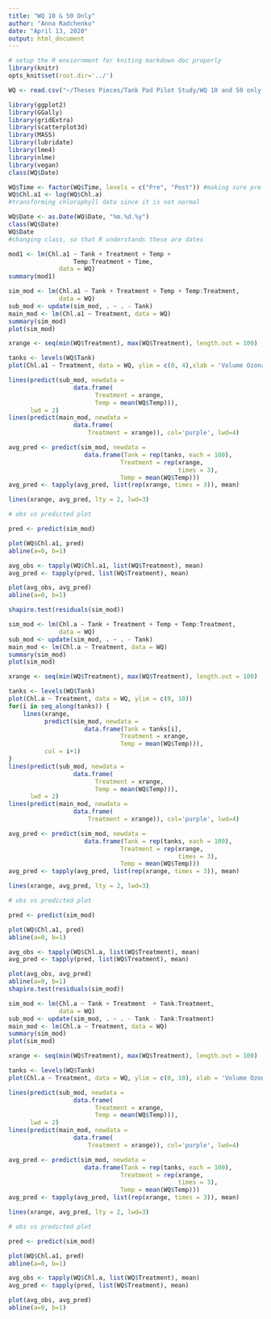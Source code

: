 ```yaml
---
title: "WQ 10 & 50 Only"
author: "Anna Radchenko"
date: "April 13, 2020"
output: html_document
---
```


```r
# setup the R enviornment for kniting markdown doc properly
library(knitr)
opts_knit$set(root.dir='../')
```

```r
WQ <- read.csv("~/Theses Pieces/Tank Pad Pilot Study/WQ 10 and 50 only.csv")
```


```r
library(ggplot2)
library(GGally)
library(gridExtra)
library(scatterplot3d)
library(MASS)
library(lubridate)
library(lme4)
library(nlme)
library(vegan)
class(WQ$Date)
```


```r
WQ$Time <- factor(WQ$Time, levels = c("Pre", "Post")) #making sure pre always comes before post on figures
WQ$Chl.a1 <- log(WQ$Chl.a)
#transforming chlorophyll data since it is not normal
```

```r
WQ$Date <- as.Date(WQ$Date, "%m.%d.%y")
class(WQ$Date)
WQ$Date
#changing class, so that R understands these are dates
```

```r
mod1 <- lm(Chl.a1 ~ Tank + Treatment + Temp + 
                  Temp:Treatment + Time, 
              data = WQ)
summary(mod1)
```




```r
sim_mod <- lm(Chl.a1 ~ Tank + Treatment + Temp + Temp:Treatment, 
              data = WQ)
sub_mod <- update(sim_mod, . ~ . - Tank)
main_mod <- lm(Chl.a1 ~ Treatment, data = WQ)
summary(sim_mod)
plot(sim_mod)

xrange <- seq(min(WQ$Treatment), max(WQ$Treatment), length.out = 100)

tanks <- levels(WQ$Tank)
plot(Chl.a1 ~ Treatment, data = WQ, ylim = c(0, 4),xlab = 'Volume Ozonated (%)', ylab = 'log(Chlorophyll Concentration (ug/L))')

lines(predict(sub_mod, newdata = 
                  data.frame(
                        Treatment = xrange,
                        Temp = mean(WQ$Temp))),
      lwd = 2)
lines(predict(main_mod, newdata = 
                  data.frame(
                      Treatment = xrange)), col='purple', lwd=4)

avg_pred <- predict(sim_mod, newdata = 
                     data.frame(Tank = rep(tanks, each = 100),
                               Treatment = rep(xrange,
                                               times = 3),
                               Temp = mean(WQ$Temp)))
avg_pred <- tapply(avg_pred, list(rep(xrange, times = 3)), mean)

lines(xrange, avg_pred, lty = 2, lwd=3)

# obs vs predicted plot

pred <- predict(sim_mod)

plot(WQ$Chl.a1, pred)
abline(a=0, b=1)

avg_obs <- tapply(WQ$Chl.a1, list(WQ$Treatment), mean)
avg_pred <- tapply(pred, list(WQ$Treatment), mean) 

plot(avg_obs, avg_pred)
abline(a=0, b=1)

shapiro.test(residuals(sim_mod))
```


```r
sim_mod <- lm(Chl.a ~ Tank + Treatment + Temp + Temp:Treatment, 
              data = WQ)
sub_mod <- update(sim_mod, . ~ . - Tank)
main_mod <- lm(Chl.a ~ Treatment, data = WQ)
summary(sim_mod)
plot(sim_mod)

xrange <- seq(min(WQ$Treatment), max(WQ$Treatment), length.out = 100)

tanks <- levels(WQ$Tank)
plot(Chl.a ~ Treatment, data = WQ, ylim = c(0, 10))
for(i in seq_along(tanks)) {
    lines(xrange, 
          predict(sim_mod, newdata = 
                     data.frame(Tank = tanks[i],
                               Treatment = xrange,
                               Temp = mean(WQ$Temp))),
          col = i+1)
}
lines(predict(sub_mod, newdata = 
                  data.frame(
                        Treatment = xrange,
                        Temp = mean(WQ$Temp))),
      lwd = 2)
lines(predict(main_mod, newdata = 
                  data.frame(
                      Treatment = xrange)), col='purple', lwd=4)

avg_pred <- predict(sim_mod, newdata = 
                     data.frame(Tank = rep(tanks, each = 100),
                               Treatment = rep(xrange,
                                               times = 3),
                               Temp = mean(WQ$Temp)))
avg_pred <- tapply(avg_pred, list(rep(xrange, times = 3)), mean)

lines(xrange, avg_pred, lty = 2, lwd=3)

# obs vs predicted plot

pred <- predict(sim_mod)

plot(WQ$Chl.a1, pred)
abline(a=0, b=1)

avg_obs <- tapply(WQ$Chl.a, list(WQ$Treatment), mean)
avg_pred <- tapply(pred, list(WQ$Treatment), mean) 

plot(avg_obs, avg_pred)
abline(a=0, b=1)
shapiro.test(residuals(sim_mod))
```

```r
sim_mod <- lm(Chl.a ~ Tank + Treatment  + Tank:Treatment, 
              data = WQ)
sub_mod <- update(sim_mod, . ~ . - Tank - Tank:Treatment)
main_mod <- lm(Chl.a ~ Treatment, data = WQ)
summary(sim_mod)
plot(sim_mod)

xrange <- seq(min(WQ$Treatment), max(WQ$Treatment), length.out = 100)

tanks <- levels(WQ$Tank)
plot(Chl.a ~ Treatment, data = WQ, ylim = c(0, 10), xlab = 'Volume Ozonated (%)', ylab = 'Chlorophyll Concentration (ug/L)')

lines(predict(sub_mod, newdata = 
                  data.frame(
                        Treatment = xrange,
                        Temp = mean(WQ$Temp))),
      lwd = 2)
lines(predict(main_mod, newdata = 
                  data.frame(
                      Treatment = xrange)), col='purple', lwd=4)

avg_pred <- predict(sim_mod, newdata = 
                     data.frame(Tank = rep(tanks, each = 100),
                               Treatment = rep(xrange,
                                               times = 3),
                               Temp = mean(WQ$Temp)))
avg_pred <- tapply(avg_pred, list(rep(xrange, times = 3)), mean)

lines(xrange, avg_pred, lty = 2, lwd=3)

# obs vs predicted plot

pred <- predict(sim_mod)

plot(WQ$Chl.a1, pred)
abline(a=0, b=1)

avg_obs <- tapply(WQ$Chl.a, list(WQ$Treatment), mean)
avg_pred <- tapply(pred, list(WQ$Treatment), mean) 

plot(avg_obs, avg_pred)
abline(a=0, b=1)
```







